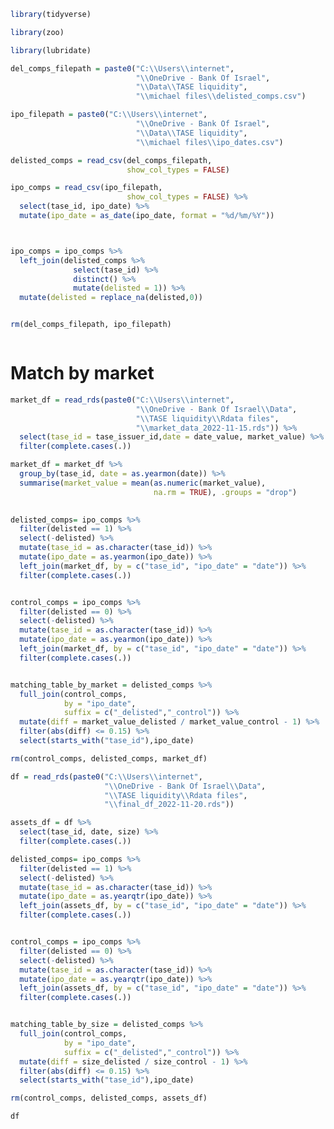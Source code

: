 
```r

library(tidyverse)

library(zoo)

library(lubridate)

```



```r

del_comps_filepath = paste0("C:\\Users\\internet",
                            "\\OneDrive - Bank Of Israel",
                            "\\Data\\TASE liquidity",
                            "\\michael files\\delisted_comps.csv")

ipo_filepath = paste0("C:\\Users\\internet",
                            "\\OneDrive - Bank Of Israel",
                            "\\Data\\TASE liquidity",
                            "\\michael files\\ipo_dates.csv")

delisted_comps = read_csv(del_comps_filepath,
                          show_col_types = FALSE)

ipo_comps = read_csv(ipo_filepath,
                          show_col_types = FALSE) %>% 
  select(tase_id, ipo_date) %>% 
  mutate(ipo_date = as_date(ipo_date, format = "%d/%m/%Y"))



ipo_comps = ipo_comps %>% 
  left_join(delisted_comps %>% 
              select(tase_id) %>% 
              distinct() %>% 
              mutate(delisted = 1)) %>% 
  mutate(delisted = replace_na(delisted,0))


rm(del_comps_filepath, ipo_filepath)

```


```r



```

# Match by market

```r

market_df = read_rds(paste0("C:\\Users\\internet",
                            "\\OneDrive - Bank Of Israel\\Data",
                            "\\TASE liquidity\\Rdata files",
                            "\\market_data_2022-11-15.rds")) %>% 
  select(tase_id = tase_issuer_id,date = date_value, market_value) %>% 
  filter(complete.cases(.))

market_df = market_df %>% 
  group_by(tase_id, date = as.yearmon(date)) %>% 
  summarise(market_value = mean(as.numeric(market_value),
                                na.rm = TRUE), .groups = "drop")
  

delisted_comps= ipo_comps %>%
  filter(delisted == 1) %>% 
  select(-delisted) %>% 
  mutate(tase_id = as.character(tase_id)) %>% 
  mutate(ipo_date = as.yearmon(ipo_date)) %>% 
  left_join(market_df, by = c("tase_id", "ipo_date" = "date")) %>% 
  filter(complete.cases(.))


control_comps = ipo_comps %>%
  filter(delisted == 0) %>% 
  select(-delisted) %>% 
  mutate(tase_id = as.character(tase_id)) %>% 
  mutate(ipo_date = as.yearmon(ipo_date)) %>% 
  left_join(market_df, by = c("tase_id", "ipo_date" = "date")) %>% 
  filter(complete.cases(.))


matching_table_by_market = delisted_comps %>% 
  full_join(control_comps,
            by = "ipo_date",
            suffix = c("_delisted","_control")) %>% 
  mutate(diff = market_value_delisted / market_value_control - 1) %>% 
  filter(abs(diff) <= 0.15) %>%
  select(starts_with("tase_id"),ipo_date)

rm(control_comps, delisted_comps, market_df)

```



```r

df = read_rds(paste0("C:\\Users\\internet",
                     "\\OneDrive - Bank Of Israel\\Data",
                     "\\TASE liquidity\\Rdata files",
                     "\\final_df_2022-11-20.rds"))

assets_df = df %>% 
  select(tase_id, date, size) %>% 
  filter(complete.cases(.))

delisted_comps= ipo_comps %>%
  filter(delisted == 1) %>% 
  select(-delisted) %>% 
  mutate(tase_id = as.character(tase_id)) %>% 
  mutate(ipo_date = as.yearqtr(ipo_date)) %>% 
  left_join(assets_df, by = c("tase_id", "ipo_date" = "date")) %>% 
  filter(complete.cases(.))


control_comps = ipo_comps %>%
  filter(delisted == 0) %>% 
  select(-delisted) %>% 
  mutate(tase_id = as.character(tase_id)) %>% 
  mutate(ipo_date = as.yearqtr(ipo_date)) %>% 
  left_join(assets_df, by = c("tase_id", "ipo_date" = "date")) %>% 
  filter(complete.cases(.))


matching_table_by_size = delisted_comps %>% 
  full_join(control_comps,
            by = "ipo_date",
            suffix = c("_delisted","_control")) %>% 
  mutate(diff = size_delisted / size_control - 1) %>% 
  filter(abs(diff) <= 0.15) %>%
  select(starts_with("tase_id"),ipo_date)

rm(control_comps, delisted_comps, assets_df)

```



```r

df

```

